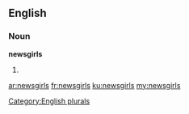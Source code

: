 ==English==

===Noun===
'''newsgirls'''

# {{plural of|newsgirl}}

[[Category:English plurals]]

[[ar:newsgirls]]
[[fr:newsgirls]]
[[ku:newsgirls]]
[[my:newsgirls]]